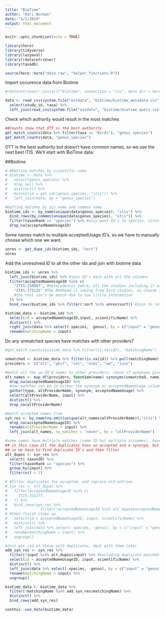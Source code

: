 ```yaml
---
title: "BioTime"
author: "Kari Norman"
date: "4/1/2019"
output: html_document
---
```


```r
knitr::opts_chunk$set(echo = TRUE)
```

```r
library(here)
library(tidyverse)
library(lazyeval)
library(rdataretriever)
library(taxadb)

source(here::here("data-raw", "helper_functions.R"))
```

Import occurence data from Biotime
```r
#rdataretriever::install("biotime", connection = "csv", data_dir = here("data"))

data <- read_csv(system.file("extdata", "biotime/biotime_metadata.csv", package = "biodivTS")) %>% 
  select(study_id, taxa) %>%
  left_join(read_csv(system.file("extdata", "biotime/biotime_query.csv", package = "biodivTS")), by = "study_id")
```

Check which authority would result in the most matches 
```r
##Counts show that OTT is the best authority 
get_match_counts(data %>% filter(taxa == "Birds"), "genus_species")
get_match_counts(data, "genus_species")
```

OTT is the best authority but doesn't have common names, so we use the next best ITIS. We'll start with BioTime data:

##Biotime

```r
# #Getting matches by scientific name 
# biotime <- data %>% 
#   select(genus_species) %>%
#   drop_na() %>%
#   distinct() %>%
#   mutate(id = get_ids(genus_species, "itis")) %>%
#   left_join(data, by = "genus_species")

#Getting matches by sci name and common name 
biotime_ids <- by_name(unique(data$genus_species), "itis") %>%
  bind_rows(by_common(unique(data$genus_species), "itis")) %>%
  filter(taxonRank == "species") %>% #only want ID's to species, since that's the level of the trait data
  drop_na(acceptedNameUsageID)
```

Some names match to multiple acceptedUsage ID's, so we have to manually choose which one we want.
```r
unres <- get_dupe_ids(biotime_ids, "sort")
unres 
```

Add the unresolved ID to all the other ids and join with biotime data
```r
biotime_ids <- unres %>%
  left_join(biotime_ids) %>% #join ID's back with all the columns
  filter(acceptedNameUsageID %in% c(
    "ITIS:159807", #Heterodontus zebra, all the studies including it are using sci names, so we should match to the sci name match not common name match
    "ITIS:175125" #The Redhead is coming from bird studies, so choose the bird match, 
    #the rest can't be match due to too little information
  )) %>%
  bind_rows(biotime_ids %>% filter(!sort %in% unres$sort)) #join to resolved ID's, excluding the observations we resolved manually

biotime_data <- biotime_ids %>%
  select(id = acceptedNameUsageID,input, scientificName) %>%
  distinct() %>%
  right_join(data %>% select(-species, -genus), by = c("input" = "genus_species")) %>%
  rename(matchingName = input)
```

Do any unmatched species have matches with other providers?
```r
#get_match_counts(biotime_data %>% filter(is.na(id)), "matchingName")

unmatched <- biotime_data %>% filter(is.na(id)) %>% pull(matchingName) %>% unique()
providers <- c("ott", "gbif", "col", "ncbi", "wd", "iucn")

#match all the un-ID'd names to other providers, check if synonyms given by those providers match known ITIS species 
alt_names <- map_df(providers, function(name) synonyms(unmatched, name)) %>%
  drop_na(acceptedNameUsageID) %>%
  #new matches can be in either the synonym or acceptedNameUsage column, so let's combine them
  gather(type, altProviderName, synonym, acceptedNameUsage) %>%
  select(altProviderName, input) %>% 
  distinct() %>%
  drop_na(altProviderName)

#match accepted names from 
syn_res <- by_name(na.omit(unique(alt_names$altProviderName)),"itis") %>%
  drop_na(acceptedNameUsageID) %>% 
  rename(altProviderName = input) %>%
  left_join(alt_names, na_matches = "never", by = "altProviderName") 

#some names have multiple matches (same ID but multiple scinames), have to pick one
## in this case all the duplicates have an accepted and a synonym, but there are some single matches that are just synonyms
## so we have to find duplicate ID's and then filter
alt_dupes <- syn_res %>%
  select(-taxonID) %>%
  filter(taxonRank == "species") %>%
  group_by(input) %>%
  filter(n() > 1)

# #filter duplicates for accepted, and replace old entries 
# syn_res <- alt_dupes %>% 
#   filter(acceptedNameUsageID %in% c(
#     ITIS:331277, 
#   )) %>% 
#   bind_rows(syn_res %>% 
#               filter(!acceptedNameUsageID %in% alt_dupes$acceptedNameUsageID)) %>%
# #then finish clean up 
#   select(id = acceptedNameUsageID, input, scientificName) %>% 
#   distinct() %>%
#   left_join(data %>% select(-species, -genus), by = c("input" = "genus_species"), na_matches =  "never") %>%
#   rename(matchingName = input) %>%
#   ungroup()

#Just get rid of those with duplicates, deal with them later
add_syn_res <- syn_res %>% 
  filter(!input %in% alt_dupes$input) %>% #excluding duplicate matched species
  select(id = acceptedNameUsageID, input, scientificName) %>%
  distinct() %>%
  left_join(data %>% select(-species, -genus), by = c("input" = "genus_species"), na_matches =  "never") %>%
  rename(matchingName = input) %>%
  ungroup()

biotime_data <- biotime_data %>% 
  filter(!matchingName %in% add_syn_res$matchingName) %>%
  distinct() %>%
  bind_rows(add_syn_res)

```

```r
usethis::use_data(biotime_data)
```

